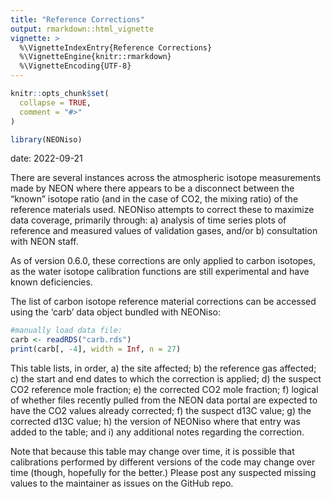 ```yaml
---
title: "Reference Corrections"
output: rmarkdown::html_vignette
vignette: >
  %\VignetteIndexEntry{Reference Corrections}
  %\VignetteEngine{knitr::rmarkdown}
  %\VignetteEncoding{UTF-8}
---
```


```r
knitr::opts_chunk$set(
  collapse = TRUE,
  comment = "#>"
)
```

```r
library(NEONiso)
```

date: 2022-09-21

There are several instances across the atmospheric isotope measurements made
by NEON where there appears to be a disconnect between the "known" isotope ratio
(and in the case of CO2, the mixing ratio) of the reference materials used.
NEONiso attempts to correct these to maximize data coverage, primarily through:
a) analysis of time series plots of reference and measured values of validation
gases, and/or b) consultation with NEON staff.

As of version 0.6.0, these corrections are only applied to carbon isotopes, as 
the water isotope calibration functions are still experimental and have known
deficiencies.

The list of carbon isotope reference material corrections can be accessed using
the 'carb' data object bundled with NEONiso:

```r
#manually load data file:
carb <- readRDS("carb.rds")
print(carb[, -4], width = Inf, n = 27)
```

This table lists, in order, a) the site affected; b) the reference gas affected;
c) the start and end dates to which the correction is applied; d) the suspect
CO2 reference mole fraction; e) the corrected CO2 mole fraction; f) logical
of whether files recently pulled from the NEON data portal are expected to have
the CO2 values already corrected; f) the suspect d13C value; g) the corrected 
d13C value; h) the version of NEONiso where that entry was added to the table;
and i) any additional notes regarding the correction.

Note that because this table may change over time, it is possible that calibrations
performed by different versions of the code may change over time (though, hopefully
for the better.) Please post any suspected missing values to the maintainer 
as issues on the GitHub repo.
